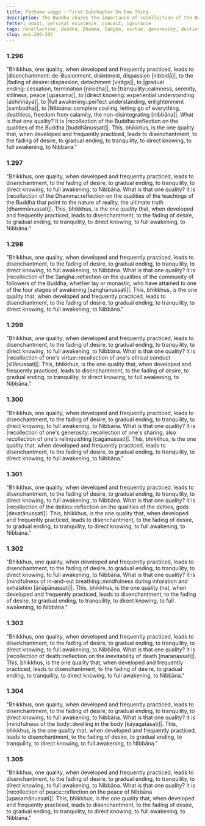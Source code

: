 ```yaml
---
title: Paṭhama vagga - First Subchapter On One Thing
description: The Buddha shares the importance of recollection of the Buddha, Dhamma, Saṅgha, one's virtue, generosity, deities, in-and-out breathing, death, body, and peace.
fetter: doubt, personal existence, conceit, ignorance
tags: recollection, Buddha, Dhamma, Saṅgha, virtue, generosity, deities, in-and-out breathing, death, body, peace, disenchantment, fading of desire, gradual ending, tranquility, direct knowing, full awakening, Nibbāna, an, an1
slug: an1.296-305
---
```


### 1.296

"Bhikkhus, one quality, when developed and frequently practiced, leads to |disenchantment::de-illusionment, disinterest, dispassion [nibbidā]|, to the \|fading of desire::dispassion, detachment [virāga]|, to \|gradual ending::cessation, termination [nirodha]|, to |tranquility::calmness, serenity, stillness, peace [upasama]|, to \|direct knowing::experiential understanding [abhiññāya]|, to \|full awakening::perfect understanding, enlightenment [sambodha]|, to |Nibbāna::complete cooling, letting go of everything, deathless, freedom from calamity, the non-disintegrating [nibbāna]|. What is that one quality? It is \|recollection of the Buddha::reflection on the qualities of the Buddha [buddhānussati]|. This, bhikkhus, is the one quality that, when developed and frequently practiced, leads to disenchantment, to the fading of desire, to gradual ending, to tranquility, to direct knowing, to full awakening, to Nibbāna."

### 1.297

"Bhikkhus, one quality, when developed and frequently practiced, leads to disenchantment, to the fading of desire, to gradual ending, to tranquility, to direct knowing, to full awakening, to Nibbāna. What is that one quality? It is \|recollection of the Dhamma::reflection on the qualities of the teachings of the Buddha that point to the nature of reality, the ultimate truth [dhammānussati]|. This, bhikkhus, is the one quality that, when developed and frequently practiced, leads to disenchantment, to the fading of desire, to gradual ending, to tranquility, to direct knowing, to full awakening, to Nibbāna."

### 1.298

"Bhikkhus, one quality, when developed and frequently practiced, leads to disenchantment, to the fading of desire, to gradual ending, to tranquility, to direct knowing, to full awakening, to Nibbāna. What is that one quality? It is \|recollection of the Saṅgha::reflection on the qualities of the community of followers of the Buddha, whether lay or monastic, who have attained to one of the four stages of awakening [saṅghānussati]|. This, bhikkhus, is the one quality that, when developed and frequently practiced, leads to disenchantment, to the fading of desire, to gradual ending, to tranquility, to direct knowing, to full awakening, to Nibbāna."

### 1.299

"Bhikkhus, one quality, when developed and frequently practiced, leads to disenchantment, to the fading of desire, to gradual ending, to tranquility, to direct knowing, to full awakening, to Nibbāna. What is that one quality? It is \|recollection of one's virtue::recollection of one's ethical conduct [sīlānussati]|. This, bhikkhus, is the one quality that, when developed and frequently practiced, leads to disenchantment, to the fading of desire, to gradual ending, to tranquility, to direct knowing, to full awakening, to Nibbāna."

### 1.300

"Bhikkhus, one quality, when developed and frequently practiced, leads to disenchantment, to the fading of desire, to gradual ending, to tranquility, to direct knowing, to full awakening, to Nibbāna. What is that one quality? It is \|recollection of one's generosity::recollection of one's sharing, also recollection of one's relinquishing [cāgānussati]|. This, bhikkhus, is the one quality that, when developed and frequently practiced, leads to disenchantment, to the fading of desire, to gradual ending, to tranquility, to direct knowing, to full awakening, to Nibbāna."

### 1.301

"Bhikkhus, one quality, when developed and frequently practiced, leads to disenchantment, to the fading of desire, to gradual ending, to tranquility, to direct knowing, to full awakening, to Nibbāna. What is that one quality? It is \|recollection of the deities::reflection on the qualities of the deities, gods [devatānussati]|. This, bhikkhus, is the one quality that, when developed and frequently practiced, leads to disenchantment, to the fading of desire, to gradual ending, to tranquility, to direct knowing, to full awakening, to Nibbāna."

### 1.302

"Bhikkhus, one quality, when developed and frequently practiced, leads to disenchantment, to the fading of desire, to gradual ending, to tranquility, to direct knowing, to full awakening, to Nibbāna. What is that one quality? It is \|mindfulness of in-and-out breathing::mindfulness during inhalation and exhalation [ānāpānassati]|. This, bhikkhus, is the one quality that, when developed and frequently practiced, leads to disenchantment, to the fading of desire, to gradual ending, to tranquility, to direct knowing, to full awakening, to Nibbāna."

### 1.303

"Bhikkhus, one quality, when developed and frequently practiced, leads to disenchantment, to the fading of desire, to gradual ending, to tranquility, to direct knowing, to full awakening, to Nibbāna. What is that one quality? It is \|recollection of death::reflection on the inevitability of death [maraṇassati]|. This, bhikkhus, is the one quality that, when developed and frequently practiced, leads to disenchantment, to the fading of desire, to gradual ending, to tranquility, to direct knowing, to full awakening, to Nibbāna."

### 1.304

"Bhikkhus, one quality, when developed and frequently practiced, leads to disenchantment, to the fading of desire, to gradual ending, to tranquility, to direct knowing, to full awakening, to Nibbāna. What is that one quality? It is \|mindfulness of the body::dwelling in the body [kāyagatāsati]|. This, bhikkhus, is the one quality that, when developed and frequently practiced, leads to disenchantment, to the fading of desire, to gradual ending, to tranquility, to direct knowing, to full awakening, to Nibbāna."

### 1.305

"Bhikkhus, one quality, when developed and frequently practiced, leads to disenchantment, to the fading of desire, to gradual ending, to tranquility, to direct knowing, to full awakening, to Nibbāna. What is that one quality? It is \|recollection of peace::reflection on the peace of Nibbāna [upasamānussati]|. This, bhikkhus, is the one quality that, when developed and frequently practiced, leads to disenchantment, to the fading of desire, to gradual ending, to tranquility, to direct knowing, to full awakening, to Nibbāna."
